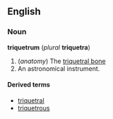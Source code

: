 {{wikipedia}}
==English==
===Noun===
'''triquetrum''' (''plural'' '''triquetra''')

# (''anatomy'') The [[triquetral bone]]
# An astronomical instrument.


====Derived terms====
*[[triquetral]]
*[[triquetrous]]